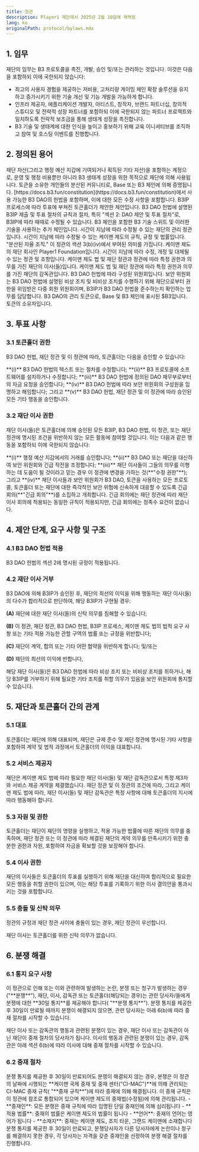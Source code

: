 ```yaml
---
title: 정관
description: Player1 재단에서 2025년 2월 10일에 채택됨
lang: ko
originalPath: protocol/bylaws.mdx
---
```

## 1. 임무

재단의 임무는 B3 프로토콜을 촉진, 개발, 승인 및/또는 관리하는 것입니다. 이것은 다음을 포함하되 이에 국한되지 않습니다:

- 최고의 사용자 경험을 제공하는 저비용, 고처리량 게이밍 체인 확장 솔루션을 유지하고 증가시키기 위한 기술 개선 및 기능 개발을 가능하게 합니다.
- 인프라 제공자, 애플리케이션 개발자, 아티스트, 창작자, 브랜드 파트너십, 창의적 스튜디오 및 전략적 성장 파트너를 포함하되 이에 국한되지 않는 파트너 프로젝트와 일치하도록 전략적 보조금을 통해 생태계 성장을 촉진합니다.
- B3 기술 및 생태계에 대한 인식을 높이고 홍보하기 위해 교육 이니셔티브를 조직하고 참여 및 호스팅 이벤트를 진행합니다.

## 2. 정의된 용어

<AccordionGroup>
<Accordion title="행정 예산 지갑">
재단 자산(그리고 행정 예산 지갑에 기여되거나 획득된 기타 자산)을 포함하는 계정으로, 운영 및 행정 비용뿐만 아니라 B3 생태계 성장을 위한 목적으로 재단에 의해 사용됩니다.
</Accordion>

<Accordion title="B3 DAO">
토큰을 소유한 개인들의 분산된 커뮤니티로, Base 또는 B3 체인에 의해 증명됩니다.
</Accordion>

<Accordion title="B3 DAO 헌법">
[https://docs.b3.fun/constitution](https://docs.b3.fun/constitution)에서 사용 가능한 B3 DAO의 헌법을 포함하며, 이에 대한 모든 수정 사항을 포함합니다.
</Accordion>

<Accordion title="B3IP">
B3IP 프로세스에 따라 투표에 부쳐진 토큰홀더가 제안한 제안입니다.
</Accordion>

<Accordion title="B3IP 프로세스">
B3 DAO 헌법에 설명된 B3IP 제출 및 투표 절차의 규칙과 절차, 특히 "섹션 2: DAO 제안 및 투표 절차"로, B3IP에 따라 때때로 수정될 수 있습니다.
</Accordion>

<Accordion title="B3 프로토콜">
B3 체인을 포함한 B3 기술 스위트 및 이러한 기술을 사용하는 추가 체인입니다.
</Accordion>

<Accordion title="정관">
시간이 지남에 따라 수정될 수 있는 재단의 관리 정관입니다.
</Accordion>

<Accordion title="케이맨 제도 법">
시간이 지남에 따라 수정될 수 있는 케이맨 제도의 규칙, 규정 및 법률입니다.
</Accordion>

<Accordion title="DAO">
"분산된 자율 조직."
</Accordion>

<Accordion title="긴급 회의">
이 정관의 섹션 3(b)(iv)에서 부여된 의미를 가집니다.
</Accordion>

<Accordion title="재단">
케이맨 제도의 재단 회사인 Player1 Foundation입니다.
</Accordion>

<Accordion title="재단 정관">
시간이 지남에 따라 수정, 개정 및 대체될 수 있는 정관 및 조항입니다.
</Accordion>

<Accordion title="재단 이사(들)">
케이맨 제도 법 및 재단 정관과 정관에 따라 특정 권한과 의무를 가진 재단의 이사(들)입니다.
</Accordion>

<Accordion title="재단 감독관">
케이맨 제도 법 및 재단 정관에 따라 특정 권한과 의무를 가진 재단의 감독관입니다.
</Accordion>

<Accordion title="보안 위원회">
B3 DAO 헌법에 따라 구성된 위원회입니다. 보안 위원회는 B3 DAO 헌법에 설명된 비상 조치 및 비비상 조치를 수행하기 위해 재단으로부터 권한을 위임받은 다중 회원 위원회이며, B3IP가 B3 DAO 헌법을 준수하는지 확인하는 업무를 담당합니다.
</Accordion>

<Accordion title="토큰">
B3 DAO의 관리 토큰으로, Base 및 B3 체인에 표시된 $B3입니다.
</Accordion>

<Accordion title="토큰홀더">
토큰의 소유자입니다.
</Accordion>
</AccordionGroup>

## 3. 투표 사항

### 3.1 토큰홀더 권한

B3 DAO 헌법, 재단 정관 및 이 정관에 따라, 토큰홀더는 다음을 승인할 수 있습니다:

<CardGroup cols={1}>
<Card>
**(i)** B3 DAO 헌법의 텍스트 또는 절차를 수정합니다;
</Card>
<Card>
**(ii)** B3 프로토콜에 소프트웨어를 설치하거나 수정합니다;
</Card>
<Card>
**(iii)** B3 DAO 헌법에 정의된 DAO 재무부로부터의 자금 요청을 승인합니다;
</Card>
<Card>
**(iv)** B3 DAO 헌법에 따라 보안 위원회의 구성원을 임명하고 해임합니다; 그리고
</Card>
<Card>
**(v)** B3 DAO 헌법, 재단 정관 및 이 정관에 따라 승인된 모든 기타 행동을 승인합니다.
</Card>
</CardGroup>

### 3.2 재단 이사 권한

재단 이사(들)은 토큰홀더에 의해 승인된 모든 B3IP, B3 DAO 헌법, 이 정관, 또는 재단 정관에 명시된 조건을 위반하지 않는 모든 활동에 참여할 것입니다. 이는 다음과 같은 행동을 포함하되 이에 국한되지 않습니다:

<Tabs>
<Tab title="행정 예산">
**(i)** 행정 예산 지갑에서의 거래를 승인합니다;
</Tab>

<Tab title="긴급 조정">
**(ii)** B3 DAO 또는 재단을 대신하여 보안 위원회와 긴급 작전을 조정합니다;
</Tab>

<Tab title="수정 권한">
**(iii)** 재단 이사들이 그들의 의무를 이행하는 데 도움이 될 것이라고 믿는 경우 이 정관에 변경을 가하는 것(**"수정 권한"**); 그리고
</Tab>

<Tab title="긴급 회의">
**(iv)** 재단 이사들과 보안 위원회가 B3 DAO, 토큰을 사용하는 모든 프로토콜, 토큰홀더 또는 재단에 대한 즉각적인 보안 위협에 신속하게 대응할 수 있도록 긴급 회의(**"긴급 회의"**)를 소집하고 개최합니다. 긴급 회의에는 재단 정관에 따라 재단 이사 회의에 적용되는 동일한 규칙이 적용되지만, 긴급 회의에는 정족수 요건이 없습니다.
</Tab>
</Tabs>

## 4. 제안 단계, 요구 사항 및 구조

### 4.1 B3 DAO 헌법 적용

B3 DAO 헌법의 섹션 2에 명시된 규정이 적용됩니다.

### 4.2 재단 이사 거부

<Warning>
B3 DAO에 의해 B3IP가 승인된 후, 재단의 최선의 이익을 위해 행동하는 재단 이사(들)의 다수가 합리적으로 판단하여, 해당 B3IP가 구현될 경우:

**(A)** 재단에 대한 재단 이사(들)의 신탁 의무를 침해할 수 있습니다;

**(B)** 이 정관, 재단 정관, B3 DAO 헌법, B3IP 프로세스, 케이맨 제도 법의 법적 요구 사항 또는 기타 적용 가능한 관할 구역의 법률 또는 규정을 위반합니다;

**(C)** 재단이 계약, 합의 또는 기타 어떤 협약을 위반하게 합니다; 및/또는

**(D)** 재단의 최선의 이익에 반합니다,

해당 재단 이사(들)은 B3 DAO 헌법에 따라 비상 조치 또는 비비상 조치를 취하거나, 해당 B3IP를 거부하기 위해 필요한 기타 조치를 취할 의무가 있음을 보안 위원회에 통지할 수 있습니다.
</Warning>

## 5. 재단과 토큰홀더 간의 관계

### 5.1 대표

토큰홀더는 재단에 의해 대표되며, 재단은 규제 준수 및 재단 정관에 명시된 기타 사항을 포함하여 계약 및 법적 과정에서 토큰홀더의 이익을 대표합니다.

### 5.2 서비스 제공자

재단은 케이맨 제도 법에 따라 필요한 재단 이사(들) 및 재단 감독관으로서 특정 제3자와 서비스 제공 계약을 체결했습니다. 재단 정관 및 이 정관의 조건에 따라, 그리고 케이맨 제도 법에 따라, 재단 이사(들) 및 재단 감독관은 특정 사항에 대해 토큰홀더의 지시에 따라 행동해야 합니다.

### 5.3 자원 및 권한

토큰홀더는 재단이 재단의 명령을 실행하고, 적용 가능한 법률에 따른 재단의 의무를 충족하며, 재단 정관 또는 이 정관에 따라 체결된 재단의 계약 의무를 만족시키기 위한 충분한 권한과 자원, 포함하여 자금을 확보할 것을 보장해야 합니다.

### 5.4 이사 권한

재단의 이사들은 토큰홀더의 투표를 실행하기 위해 재단을 대신하여 합리적으로 필요한 모든 행동을 취할 권한이 있으며, 이는 해당 투표를 기록하기 위한 이사 결의안을 통과시키는 것을 포함합니다.

### 5.5 충돌 및 신탁 의무

<Info>
정관의 규정과 재단 정관 사이에 충돌이 있는 경우, 재단 정관이 우선합니다.

재단 이사는 토큰홀더를 위한 신탁 의무가 없습니다.
</Info>

## 6. 분쟁 해결

### 6.1 통지 요구 사항

<Card title="분쟁 통지 절차">
이 정관으로 인해 또는 이와 관련하여 발생하는 논란, 분쟁 또는 청구가 발생하는 경우("**분쟁**"), 재단, 이사, 감독관 또는 토큰홀더(해당되는 경우)는 관련 당사자/들에게 분쟁에 대한 **30일 통지**를 제공해야 합니다( "**분쟁 통지**"). 분쟁 통지를 제공한 후 30일이 만료될 때까지 분쟁이 해결되지 않으면, 관련 당사자는 아래 6(b)에 따라 중재 절차를 시작할 수 있습니다.

재단 이사 또는 감독관의 행동과 관련된 분쟁이 있는 경우, 재단 이사 또는 감독관이 아닌 재단이 중재 절차의 당사자가 됩니다. 이사의 행동과 관련된 분쟁이 있는 경우, 감독관은 아래 섹션 6(b)에 따라 이사에 대해 중재 절차를 시작할 수 있습니다.
</Card>

### 6.2 중재 절차

<AccordionGroup>
<Accordion title="중재 관리">
분쟁 통지를 제공한 후 30일이 만료되어도 분쟁이 해결되지 않는 경우, 분쟁은 이 정관의 날짜에 시행되는 **케이맨 국제 중재 및 중재 센터("CI-MAC")**에 의해 관리되는 CI-MAC 중재 규칙( "**중재 규칙**")에 따라 중재에 의해 해결됩니다. 이 중재 규칙은 이 정관에 참조로 통합되어 있으며 케이맨 제도의 중재법(수정됨)에 의해 관리됩니다.
</Accordion>

<Accordion title="중재 구조">
- **중재인**: 모든 분쟁은 중재 규칙에 따라 임명된 단일 중재인에 의해 심리됩니다
- **적용 법률**: 중재의 법률은 케이맨 제도의 법률이 됩니다
- **언어**: 중재의 언어는 영어가 됩니다
- **소재지**: 중재는 케이맨 제도, 조지 타운, 그랜드 케이맨에 소재합니다
</Accordion>

<Accordion title="중재인 선정 절차">
분쟁 통지를 제공한 후 30일이 만료되고, 분쟁당사자가 다른 당사자에게 논란이나 청구를 해결하지 못한 경우, 각 당사자는 자격을 갖춘 중재인을 선정하여 분쟁 해결 절차를 진행합니다.
</Accordion>
</AccordionGroup>
